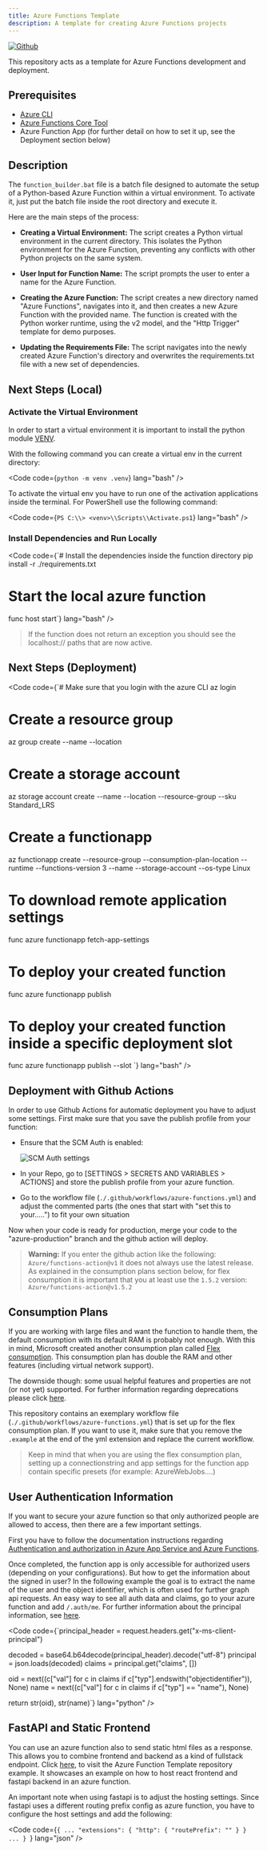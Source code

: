 ```yaml
---
title: Azure Functions Template
description: A template for creating Azure Functions projects
---
```



<div style="display: flex; gap: 10px; margin-top: 0">
  <a
    href="https://github.com/binaryrain-net/Azure-Functions-Template"
    target="_blank"
  >
    <img
      src="https://img.shields.io/badge/Visit-Github-%23aad7a0?style=for-the-badge&logo=github&logoColor=%23aad7a0"
      alt="Github"
    />
  </a>
</div>

This repository acts as a template for Azure Functions development and deployment.

## Prerequisites

- [Azure CLI](https://learn.microsoft.com/en-us/cli/azure/install-azure-cli)
- [Azure Functions Core Tool](https://learn.microsoft.com/en-us/azure/azure-functions/functions-run-local?tabs=windows%2Cisolated-process%2Cnode-v4%2Cpython-v2%2Chttp-trigger%2Ccontainer-apps&pivots=programming-language-python)
- Azure Function App (for further detail on how to set it up, see the Deployment section below)

## Description

The `function_builder.bat` file is a batch file designed to automate the setup of a Python-based Azure Function within a virtual environment. To activate it, just put the batch file inside the root directory and execute it.

Here are the main steps of the process:

- **Creating a Virtual Environment:** The script creates a Python virtual environment in the current directory. This isolates the Python environment for the Azure Function, preventing any conflicts with other Python projects on the same system.

- **User Input for Function Name:** The script prompts the user to enter a name for the Azure Function.

- **Creating the Azure Function:** The script creates a new directory named "Azure Functions", navigates into it, and then creates a new Azure Function with the provided name. The function is created with the Python worker runtime, using the v2 model, and the "Http Trigger" template for demo purposes.

- **Updating the Requirements File:** The script navigates into the newly created Azure Function's directory and overwrites the requirements.txt file with a new set of dependencies.

## Next Steps (Local)

### Activate the Virtual Environment

In order to start a virtual environment it is important to install the python module [VENV](https://docs.python.org/3/library/venv.html).

With the following command you can create a virtual env in the current directory:

<Code code={`python -m venv .venv`} lang="bash" />

To activate the virtual env you have to run one of the activation applications inside the terminal. For PowerShell use the following command:

<Code code={`PS C:\\> <venv>\\Scripts\\Activate.ps1`} lang="bash" />

### Install Dependencies and Run Locally

<Code
  code={`# Install the dependencies inside the function directory
pip install -r ./requirements.txt

# Start the local azure function

func host start`}
lang="bash"
/>

> If the function does not return an exception you should see the localhost:// paths that are now active.

## Next Steps (Deployment)

<Code
  code={`# Make sure that you login with the azure CLI
az login

# Create a resource group

az group create --name <RESOURCEGROUPNAME> --location <LOCATION>

# Create a storage account

az storage account create --name <STORAGEACCOUNTNAME> --location <LOCATION> --resource-group <RESOURCEGROUPNAME> --sku Standard_LRS

# Create a functionapp

az functionapp create --resource-group <RESOURCEGROUPNAME> --consumption-plan-location <LOCATION> --runtime <RUNTIME> --functions-version 3 --name <FUNCTIONAPPNAME> --storage-account <STORAGEACCOUNTNAME> --os-type Linux

# To download remote application settings

func azure functionapp fetch-app-settings <FUNCTIONAPPNAME>

# To deploy your created function

func azure functionapp publish <FUNCTIONAPPNAME>

# To deploy your created function inside a specific deployment slot

func azure functionapp publish <FUNCTIONAPPNAME> --slot <SLOTNAME>`}
lang="bash"
/>

## Deployment with Github Actions

In order to use Github Actions for automatic deployment you have to adjust some settings.
First make sure that you save the publish profile from your function:

- Ensure that the SCM Auth is enabled:

  ![SCM Auth settings](https://github.com/user-attachments/assets/10c09464-e487-4e0d-8299-86d802014e1c)

- In your Repo, go to [SETTINGS > SECRETS AND VARIABLES > ACTIONS] and store the publish profile from your azure function.
- Go to the workflow file (`./.github/workflows/azure-functions.yml`) and adjust the commented parts (the ones that start with "set this to your.....") to fit your own situation

Now when your code is ready for production, merge your code to the "azure-production" branch and the github action will deploy.

> **Warning:**
> If you enter the github action like the following: `Azure/functions-action@v1` it does not always use the latest release. As explained in the consumption plans section below, for flex consumption it is important that you at least use the `1.5.2` version: `Azure/functions-action@v1.5.2`

## Consumption Plans

If you are working with large files and want the function to handle them, the default consumption with its default RAM is probably not enough. With this in mind, Microsoft created another consumption plan called [Flex consumption](https://learn.microsoft.com/en-us/azure/azure-functions/flex-consumption-plan). This consumption plan has double the RAM and other features (including virtual network support).

The downside though: some usual helpful features and properties are not (or not yet) supported. For further information regarding deprecations please click [here](https://learn.microsoft.com/en-us/azure/azure-functions/functions-app-settings#flex-consumption-plan-deprecations).

This repository contains an exemplary workflow file (`./.github/workflows/azure-functions.yml`) that is set up for the flex consumption plan. If you want to use it, make sure that you remove the `.example` at the end of the yml extension and replace the current workflow.

> Keep in mind that when you are using the flex consumption plan, setting up a connectionstring and app settings for the function app contain specific presets (for example: AzureWebJobs….)

## User Authentication Information

If you want to secure your azure function so that only authorized people are allowed to access, then there are a few important settings.

First you have to follow the documentation instructions regarding [Authentication and authorization in Azure App Service and Azure Functions](https://learn.microsoft.com/en-us/azure/app-service/overview-authentication-authorization).

Once completed, the function app is only accessible for authorized users (depending on your configurations). But how to get the information about the signed in user? In the following example the goal is to extract the name of the user and the object identifier, which is often used for further graph api requests. An easy way to see all auth data and claims, go to your azure function and add `/.auth/me`. For further information about the principal information, see [here](https://learn.microsoft.com/en-us/azure/app-service/configure-authentication-user-identities).

<Code
  code={`principal_header = request.headers.get("x-ms-client-principal")

decoded = base64.b64decode(principal_header).decode("utf-8")
principal = json.loads(decoded)
claims = principal.get("claims", [])

oid = next((c["val"] for c in claims if c["typ"].endswith("objectidentifier")), None)
name = next((c["val"] for c in claims if c["typ"] == "name"), None)

return str(oid), str(name)`}
lang="python"
/>

## FastAPI and Static Frontend

You can use an azure function also to send static html files as a response. This allows you to combine frontend and backend as a kind of fullstack endpoint. Click [here](https://github.com/binaryrain-net/Azure-Functions-Template/tree/main/Azure%20Functions/DemoFastApiReact), to visit the Azure Function Template repository example. It showcases an example on how to host react frontend and fastapi backend in an azure function.

An important note when using fastapi is to adjust the hosting settings. Since fastapi uses a different routing prefix config as azure function, you have to configure the host settings and add the following:

<Code
  code={`{
    ...
    "extensions": {
        "http": {
            "routePrefix": ""
        }
    }
    ...
}
`}
lang="json"
/>
